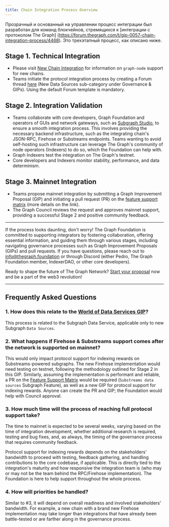 ```yaml
---
title: Chain Integration Process Overview
---
```


Прозрачный и основанный на управлении процесс интеграции был разработан для команд блокчейнов, стремящихся к [интеграции с протоколом The Graph] (https://forum.thegraph.com/t/gip-0057-chain-integration-process/4468). Это трехэтапный процесс, как описано ниже.

## Stage 1. Technical Integration

- Please visit [New Chain Integration](/new-chain-integration/) for information on `graph-node` support for new chains.
- Teams initiate the protocol integration process by creating a Forum thread [here](https://forum.thegraph.com/c/governance-gips/new-chain-support/71) (New Data Sources sub-category under Governance & GIPs). Using the default Forum template is mandatory.

## Stage 2. Integration Validation

- Teams collaborate with core developers, Graph Foundation and operators of GUIs and network gateways, such as [Subgraph Studio](https://thegraph.com/studio/), to ensure a smooth integration process. This involves providing the necessary backend infrastructure, such as the integrating chain's JSON-RPC, Firehose or Substreams endpoints. Teams wanting to avoid self-hosting such infrastructure can leverage The Graph's community of node operators (Indexers) to do so, which the Foundation can help with.
- Graph Indexers test the integration on The Graph's testnet.
- Core developers and Indexers monitor stability, performance, and data determinism.

## Stage 3. Mainnet Integration

- Teams propose mainnet integration by submitting a Graph Improvement Proposal (GIP) and initiating a pull request (PR) on the [feature support matrix](https://github.com/graphprotocol/indexer/blob/main/docs/feature-support-matrix.md) (more details on the link).
- The Graph Council reviews the request and approves mainnet support, providing a successful Stage 2 and positive community feedback.

---

If the process looks daunting, don't worry! The Graph Foundation is committed to supporting integrators by fostering collaboration, offering essential information, and guiding them through various stages, including navigating governance processes such as Graph Improvement Proposals (GIPs) and pull requests. If you have questions, please reach out to [info@thegraph.foundation](mailto:info@thegraph.foundation) or through Discord (either Pedro, The Graph Foundation member, IndexerDAO, or other core developers).

Ready to shape the future of The Graph Network? [Start your proposal](https://github.com/graphprotocol/graph-improvement-proposals/blob/main/gips/0057-chain-integration-process.md) now and be a part of the web3 revolution!

---

## Frequently Asked Questions

### 1. How does this relate to the [World of Data Services GIP](https://forum.thegraph.com/t/gip-0042-a-world-of-data-services/3761)?

This process is related to the Subgraph Data Service, applicable only to new Subgraph `Data Sources`.

### 2. What happens if Firehose & Substreams support comes after the network is supported on mainnet?

This would only impact protocol support for indexing rewards on Substreams-powered subgraphs. The new Firehose implementation would need testing on testnet, following the methodology outlined for Stage 2 in this GIP. Similarly, assuming the implementation is performant and reliable, a PR on the [Feature Support Matrix](https://github.com/graphprotocol/indexer/blob/main/docs/feature-support-matrix.md) would be required (`Substreams data sources` Subgraph Feature), as well as a new GIP for protocol support for indexing rewards. Anyone can create the PR and GIP; the Foundation would help with Council approval.

### 3. How much time will the process of reaching full protocol support take?

The time to mainnet is expected to be several weeks, varying based on the time of integration development, whether additional research is required, testing and bug fixes, and, as always, the timing of the governance process that requires community feedback.

Protocol support for indexing rewards depends on the stakeholders' bandwidth to proceed with testing, feedback gathering, and handling contributions to the core codebase, if applicable. This is directly tied to the integration's maturity and how responsive the integration team is (who may or may not be the team behind the RPC/Firehose implementation). The Foundation is here to help support throughout the whole process.

### 4. How will priorities be handled?

Similar to #3, it will depend on overall readiness and involved stakeholders' bandwidth. For example, a new chain with a brand new Firehose implementation may take longer than integrations that have already been battle-tested or are farther along in the governance process.
